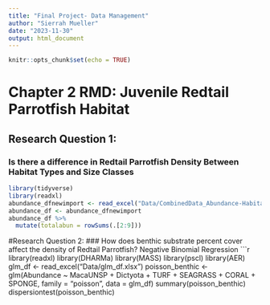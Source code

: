 ```yaml
---
title: "Final Project- Data Management"
author: "Sierrah Mueller"
date: "2023-11-30"
output: html_document
---
```


```r
knitr::opts_chunk$set(echo = TRUE)

```

# Chapter 2 RMD: Juvenile Redtail Parrotfish Habitat 

## Research Question 1:
### Is there a difference in Redtail Parrotfish Density Between Habitat Types and Size Classes

```r
library(tidyverse)
library(readxl)
abundance_dfnewimport <- read_excel("Data/CombinedData_Abundance-Habitat.xlsx", sheet = "OverallHabitatANOVA")
abundance_df <- abundance_dfnewimport
abundance_df %>%
  mutate(totalabun = rowSums(.[2:9]))

```


#Research Question 2: 
### How does benthic substrate percent cover affect the density of Redtail Parrotfish? 
Negative Binomial Regression
```r
library(readxl)
library(DHARMa)
library(MASS)
library(pscl)
library(AER)
glm_df <- read_excel("Data/glm_df.xlsx")
poisson_benthic <- glm(Abundance ~ MacaUNSP + Dictyota + TURF + SEAGRASS + CORAL + SPONGE, family = "poisson", data = glm_df)
summary(poisson_benthic)
dispersiontest(poisson_benthic)


